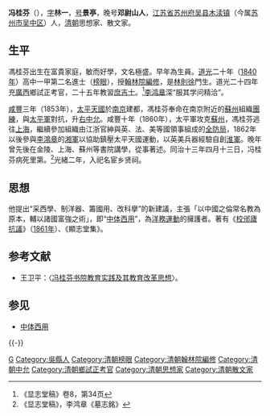 {{明清人物信息框
| 姓名 = 馮桂芬
| 原名 =
| 圖片名稱 = 馮桂芬.jpg
| 圖片大小 = 230px
| 圖片說明 = 《[[清代學者象傳|清代學者象傳]]》之馮桂芬像
| 最高職務 = 詹事府右春坊右中允
| 國家 = 大清
| 爵位 =
| 籍貫 = [[江蘇|江蘇]][[蘇州府|蘇州府]][[吳縣|吳縣]]
| 族裔 = 漢族
| 旗籍 = 
| 字號 = 字林一，號景亭
| 室名 = 校邠廬、顯志堂、十五焦書館、獨善兼善之室
| 諡號 = 
| 出生日期 = [[嘉慶|嘉慶]]十四年（1809年）
| 出生地點 = 
| 逝世日期 = [[同治|同治]]十三年（1874年）
| 逝世地點 = 
| 墓葬 =
| 配偶 =
| 親屬 = 
| 出身 = 
*道光二十年庚子科進士及第
| 經歷 = 
| 著作 =
}}
'''冯桂芬'''（{{bd|1809年||1874年|catIdx=F}}），[[表字|字]]'''林一'''，[[号|号]]'''景亭'''，晚号'''邓尉山人'''，[[江苏省|江苏省]][[苏州府|苏州府]][[吴县|吴县]][[木渎镇|木渎镇]]（今属[[苏州市|苏州市]][[吴中区|吴中区]]）人，[[清朝|清朝]]思想家、散文家。

==生平==
馮桂芬出生在富貴家庭，敏而好學，文名極盛。早年為生員。[[道光|道光]]二十年（[[1840年|1840年]]）高中一甲第二名進士（[[榜眼|榜眼]]），授[[翰林院|翰林院]][[編修|編修]]，是[[林則徐|林則徐]]門生。道光二十四年充[[廣西|廣西]]鄉試正考官，二十五年教習[[庶吉士|庶吉士]]。<ref>《显志堂稿》卷8，第34页</ref>[[李鸿章|李鸿章]]深“服其学问精洽”。

[[咸豐_(年號)|咸豐]]三年（1853年），[[太平天國|太平天國]]於[[南京|南京]]建都，馮桂芬奉命在南京附近的[[蘇州|蘇州]]組織[[團練|團練]]，與[[太平軍|太平軍]]對抗，升[[右中允|右中允]]。咸豐十年（1860年），太平軍攻克[[蘇州|蘇州]]，馮桂芬逃往[[上海|上海]]，繼續參加組織由江浙官紳與英、法、美等國領事組成的[[全防局|全防局]]，1862年以後參與[[李鴻章|李鴻章]]的[[湘軍|湘軍]]以協助鎮壓太平天國運動，以英美兵器經驗自創[[淮軍|淮軍]]。晚年曾先後在金陵、上海、蘇州等書院講學，從事著述。同治十三年四月十三日，冯桂芬病死里第。<ref>《显志堂稿》，李鸿章《墓志銘》</ref>光緒二年，入祀名宦乡贤祠。

==思想==
他提出“采西學、制洋器、籌國用、改科擧”的新建議，主張「以中國之倫常名教為原本，輔以諸國富強之術」，即“[[中体西用|中体西用]]”，為[[洋務運動|洋務運動]]的擁護者。著有《[[校邠廬抗議|校邠廬抗議]]》（[[1861年|1861年]]）、《顯志堂集》。

== 参考文献 ==
{{Reflist}}
*王卫平：〈[http://www.nssd.org/articles/article_read.aspx?id=30031225 冯桂芬书院教育实践及其教育改革思想]〉。

== 参见 ==
* [[中体西用|中体西用]]

{{-}}
{{道光二十年庚子科殿試金榜}}

{{權威控制}}

{{DEFAULTSORT:Feng馮}}
[[Category:馮姓|G]]
[[Category:吳縣人|Category:吳縣人]]
[[Category:清朝榜眼|Category:清朝榜眼]]
[[Category:清朝翰林院編修|Category:清朝翰林院編修]]
[[Category:清朝中允|Category:清朝中允]]
[[Category:清朝鄉試正考官|Category:清朝鄉試正考官]]
[[Category:清朝思想家|Category:清朝思想家]]
[[Category:清朝散文家|Category:清朝散文家]]